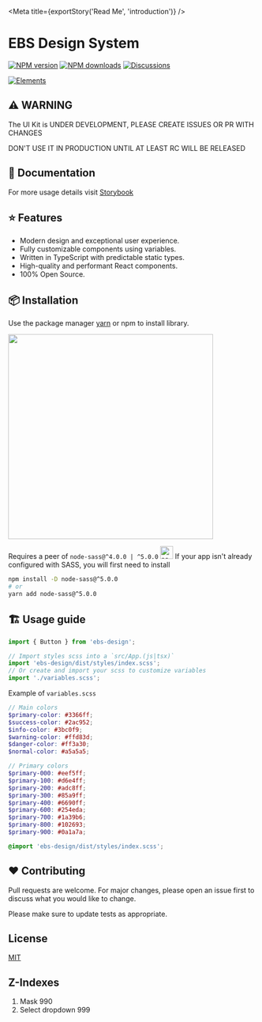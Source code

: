 
<Meta title={exportStory('Read Me', 'introduction')} />

# EBS Design System

[![NPM version][npm-image]][npm-url]
[![NPM downloads][download-image]][download-url]
[![Discussions][discussions-image]][discussions-url]

[![Elements][elements-image]][elements-url]

[npm-image]: http://img.shields.io/npm/v/ebs-design.svg?style=flat-square
[npm-url]: http://npmjs.org/package/ebs-design
[elements-image]: https://storage.fileservice.dev/media/7f2ea394-4437-4c76-be63-0d8e4418cfe7.png
[elements-url]: https://ebs-integrator.github.io/ebs-design/
[download-image]: https://img.shields.io/npm/dm/ebs-design.svg?style=flat-square
[download-url]: https://npmjs.org/package/ebs-design
[discussions-image]: https://img.shields.io/badge/discussions-on%20github-blue?style=flat-square
[discussions-url]: https://github.com/ebs-integrator/ebs-design/discussions

## ⚠️ WARNING

The UI Kit is UNDER DEVELOPMENT, PLEASE CREATE ISSUES OR PR WITH CHANGES

DON'T USE IT IN PRODUCTION UNTIL AT LEAST RC WILL BE RELEASED

## 🧾 Documentation

For more usage details visit [Storybook](https://ebs-integrator.github.io/ebs-design/)

## ⭐ Features

- Modern design and exceptional user experience.
- Fully customizable components using variables.
- Written in TypeScript with predictable static types.
- High-quality and performant React components.
- 100% Open Source.

## 📦 Installation

Use the package manager [yarn](https://classic.yarnpkg.com/en/docs/install/#debian-stable) or npm to install library.

<img width="415px" src="https://nodei.co/npm/ebs-design.png?downloads=true&downloadRank=true&stars=true" />

Requires a peer of `node-sass@^4.0.0 | ^5.0.0`
<img alt="sass" width="26px" src="https://camo.githubusercontent.com/e42f5a6972953c0b7a055a4bdadb9f464866e14fd27ee15d7335f4b401626aca/68747470733a2f2f696d672e69636f6e73382e636f6d2f636f6c6f722f3234302f3030303030302f736173732e706e67" data-canonical-src="https://img.icons8.com/color/240/000000/sass.png" />
If your app isn't already configured with SASS, you will first need to install

```bash
npm install -D node-sass@^5.0.0
# or
yarn add node-sass@^5.0.0
```

## 🏗️ Usage guide

```javascript
import { Button } from 'ebs-design';

// Import styles scss into a `src/App.(js|tsx)`
import 'ebs-design/dist/styles/index.scss';
// Or create and import your scss to customize variables
import './variables.scss';
```

Example of `variables.scss`

```scss
// Main colors
$primary-color: #3366ff;
$success-color: #2ac952;
$info-color: #3bc0f9;
$warning-color: #ffd83d;
$danger-color: #ff3a30;
$normal-color: #a5a5a5;

// Primary colors
$primary-000: #eef5ff;
$primary-100: #d6e4ff;
$primary-200: #adc8ff;
$primary-300: #85a9ff;
$primary-400: #6690ff;
$primary-600: #254eda;
$primary-700: #1a39b6;
$primary-800: #102693;
$primary-900: #0a1a7a;

@import 'ebs-design/dist/styles/index.scss';
```

## ❤️ Contributing

Pull requests are welcome. For major changes, please open an issue first to discuss what you would like to change.

Please make sure to update tests as appropriate.

## License

[MIT](https://choosealicense.com/licenses/mit/)

## Z-Indexes

1. Mask 990
2. Select dropdown 999
